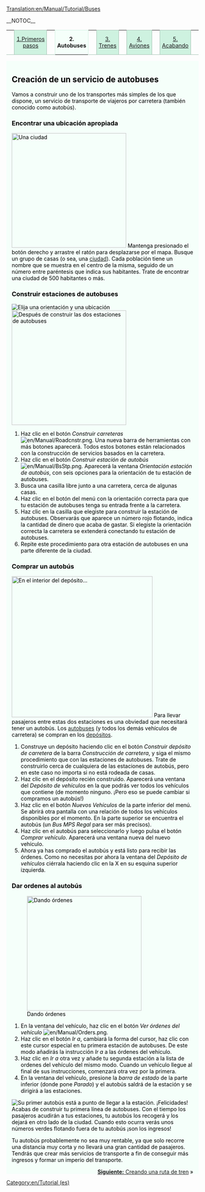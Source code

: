 [[Translation:en/Manual/Tutorial/Buses]]

__NOTOC__
{| width="100%" cellspacing="0" cellpadding="0" valign="top" border="0" style="margin-bottom: 0; margin-left: 1px;" |
| style="border: 0; border-bottom:1px solid #a3bfb1; background:none; width:2%" | &nbsp;
| style="padding:0 .3em; background-color:#cef2e0; font-size:90%; border:solid 1px #a3bfb1; text-align:center; width: 12em;"|[[es/Manual/Tutorial/Tutorial|1.Primeros pasos]]
| style="border: 0; border-bottom:1px solid #a3bfb1; background:none; width:2%" | &nbsp;
| style="padding:0 .3em; background-color:white; border:solid 1px #cef2e0; border-bottom: 0; text-align:center; font-size:90%; font-weight:bold; background-color:#f5fffa; width: 12em;" | '''2. Autobuses'''
| style="border: 0; border-bottom:1px solid #a3bfb1; background:none; width:2%" | &nbsp;
| style="padding:0 .3em; background-color:#cef2e0; font-size:90%; border:solid 1px #a3bfb1; text-align:center; width: 12em;"|[[es/Manual/Tutorial/Trenes|3. Trenes]]
| style="border: 0; border-bottom:1px solid #a3bfb1; background:none; width:2%" | &nbsp;
| style="padding:0 .3em; background-color:#cef2e0; font-size:90%; border:solid 1px #a3bfb1; text-align:center; width: 12em;"|[[es/Manual/Tutorial/Aviones|4. Aviones]]
| style="border: 0; border-bottom:1px solid #a3bfb1; background:none; width:2%" | &nbsp;
| style="padding:0 .3em; background-color:#cef2e0; font-size:90%; border:solid 1px #a3bfb1; text-align:center; width: 12em;"| [[es/Manual/Tutorial/Fin|5. Acabando]]
| style="border: 0; border-bottom:1px solid #a3bfb1; background:none;" | &nbsp;
|}
<div style="padding:.5em 1em 1em 1em; border-top:none; background-color:#f5fffa; color:#000;">
==Creación de un servicio de autobuses==
Vamos a construir uno de los transportes más simples de los que dispone, un servicio de transporte de viajeros por carretera (también conocido como autobús).

===Encontrar una ubicación apropiada===
[[File:en/Manual/Tutorial bus 1.png|thumb|300px|right|Una ciudad]]
Mantenga presionado el botón derecho y arrastre el ratón para desplazarse por el mapa. Busque un grupo de casas (o sea, una [[en/Es/Ciudad|ciudad]]). Cada población tiene un nombre que se muestra en el centro de la misma, seguido de un número entre paréntesis que indica sus habitantes. Trate de encontrar una ciudad de 500 habitantes o más.


===Construir estaciones de autobuses===
[[File:es/Manual/Tutorial bus 2.png|frame|right|Elija una orientación y una ubicación]]
[[File:en/Manual/Tutorial bus 4.png|thumb|300px|right|Después de construir las dos estaciones de autobuses]]
#Haz clic en el botón ''Construir carreteras'' [[File:en/Manual/Roadcnstr.png]]. Una nueva barra de herramientas con más botones aparecerá. Todos estos botones están relacionados con la construcción de servicios basados en la carretera.
#Haz clic en el botón ''Construir estación de autobús'' [[File:en/Manual/BsStp.png]]. Aparecerá la ventana ''Orientación estación de autobús'', con seis opciones para la orientación de tu estación de autobuses.
#Busca una casilla libre junto a una carretera, cerca de algunas casas.
#Haz clic en el botón del menú con la orientación correcta para que tu estación de autobuses tenga su entrada frente a la carretera.
#Haz clic en la casilla que elegiste para construir la estación de autobuses. Observarás que aparece un número rojo flotando, indica la cantidad de dinero que acaba de gastar. Si elegiste la orientación correcta la carretera se extenderá conectando tu estación de autobuses.
#Repite este procedimiento para otra estación de autobuses en una parte diferente de la ciudad.
{{en/-}}

===Comprar un autobús===
[[File:es/Manual/Tutorial bus 5.png|thumb|369px|right|En el interior del depósito...]]
Para llevar pasajeros entre estas dos estaciones es una obviedad que necesitará tener un autobús. Los [[en/Es/Autobuses|autobuses]] (y todos los demás vehículos de carretera) se compran en los [[en/Es/Depósitos de carretera|depósitos]].
#Construye un depósito haciendo clic en el botón ''Construir depósito de carretera'' de la barra ''Construcción de carretera'', y siga el mismo procedimiento que con las estaciones de autobuses. Trate de construirlo cerca de cualquiera de las estaciones de autobús, pero en este caso no importa si no está rodeada de casas.
#Haz clic en el depósito recién construido. Aparecerá una ventana del ''Depósito de vehículos'' en la que podrás ver todos los vehículos que contiene (de momento ninguno. ¡Pero eso se puede cambiar si compramos un autobús!)
#Haz clic en el botón ''Nuevos Vehículos'' de la parte inferior del menú. Se abrirá otra pantalla con una relación de todos los vehículos disponibles por el momento. En la parte superior se encuentra el autobús (un ''Bus MPS Regal'' para ser más precisos).
#Haz clic en el autobús para seleccionarlo y luego pulsa el botón ''Comprar vehículo''. Aparecerá una ventana nueva del nuevo vehículo.
#Ahora ya has comprado el autobús y está listo para recibir las órdenes. Como no necesitas por ahora la ventana del ''Depósito de vehículos'' ciérrala haciendo clic en la X en su esquina superior izquierda.
{{en/-}}

===Dar ordenes al autobús===
[[File:en/Manual/Tutorial bus 6.png|thumb|300px|right|Dando órdenes]]
#En la ventana del vehículo, haz clic en el botón ''Ver órdenes del vehículo'' [[File:en/Manual/Orders.png]].
#Haz clic en el botón ''Ir a'', cambiará la forma del cursor, haz clic con este cursor especial en tu primera estación de autobuses. De este modo añadirás la instrucción ''Ir a <nombre de la estación>'' a las órdenes del vehículo.
#Haz clic en ''Ir a'' otra vez y añade tu segunda estación a la lista de ordenes del vehículo del mismo modo. Cuando un vehículo llegue al final de sus instrucciones, comenzará otra vez por la primera.
#En la ventana del vehículo, presione la ''barra de estado'' de la parte inferior (donde pone ''Parado'') y el autobús saldrá de la estación y se dirigirá a las estaciones.
{{en/-}}
[[File:en/Manual/Tutorial bus 7.png|frame|right|Su primer autobús está a punto de llegar a la estación.]]
¡Felicidades! Acabas de construir tu primera línea de autobuses. Con el tiempo los pasajeros acudirán a tus estaciones, tu autobús los recogerá y los dejará en otro lado de la ciudad. Cuando esto ocurra verás unos números verdes flotando fuera de tu autobús ¡son los ingresos!

Tu autobús probablemente no sea muy rentable, ya que solo recorre una distancia muy corta y no llevará una gran cantidad de pasajeros. Tendrás que crear más servicios de transporte a fin de conseguir más ingresos y formar un imperio del transporte.

<span style="float: right">[[es/Manual/Tutorial/Trenes|'''Siguiente:''' Creando una ruta de tren]] &raquo;</span>
</div>

[[Category:en/Tutorial (es)]]